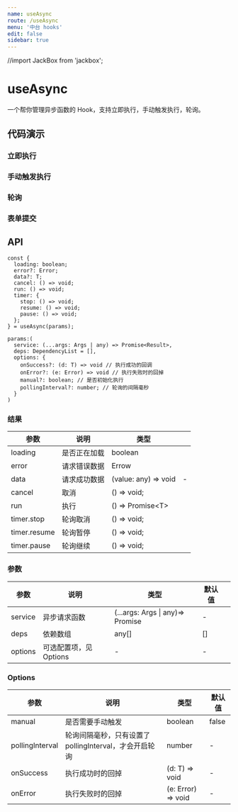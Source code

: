 ```yaml
---
name: useAsync
route: /useAsync
menu: '中台 hooks'
edit: false
sidebar: true
---
```



//import JackBox from 'jackbox';





# useAsync

一个帮你管理异步函数的 Hook，支持立即执行，手动触发执行，轮询。

## 代码演示

### 立即执行

<JackBox tsCode={Demo1CodeTs} jsCode={Demo1CodeJs} demoName='立即执行'>
  <Demo1 />
</JackBox>

### 手动触发执行

<JackBox tsCode={Demo2CodeTs} jsCode={Demo2CodeJs} demoName='手动触发执行' description='执行函数 run 时，async function 才会被执行'>
  <Demo2 />
</JackBox>

### 轮询

<JackBox tsCode={Demo3CodeTs} jsCode={Demo3CodeJs} demoName='轮询' description='使用 timer 控制轮训的执行与停止'>
  <Demo3 />
</JackBox>

### 表单提交

<JackBox tsCode={Demo4CodeTs} jsCode={Demo4CodeJs} demoName='表单提交' description='配合 antd 表单提交的例子'>
  <Demo4 />
</JackBox>

## API

```
const {
  loading: boolean;
  error?: Error;
  data?: T;
  cancel: () => void;
  run: () => void;
  timer: {
    stop: () => void;
    resume: () => void;
    pause: () => void;
  };
} = useAsync(params);

params:(
  service: (...args: Args | any) => Promise<Result>,
  deps: DependencyList = [],
  options: {
    onSuccess?: (d: T) => void // 执行成功的回调
    onError?: (e: Error) => void // 执行失败时的回掉
    manual?: boolean; // 是否初始化执行
    pollingInterval?: number; // 轮询的间隔毫秒
  }
)
```

### 结果

| 参数         | 说明         | 类型                 |   |
|--------------|--------------|----------------------|---|
| loading      | 是否正在加载 | boolean              |   |
| error        | 请求错误数据 | Errow                |   |
| data         | 请求成功数据 | (value: any) => void | - |
| cancel       | 取消         | () => void;          |   |
| run          | 执行         | () => Promise\<T\>          |   |
| timer.stop   | 轮询取消     | () => void;          |   |
| timer.resume | 轮询暂停     | () => void;          |   |
| timer.pause  | 轮询继续     | () => void;          |   |


### 参数

| 参数    | 说明                   | 类型           | 默认值         |   |
|---------|------------------------|----------------|----------------|---|
| service | 异步请求函数           | (...args: Args \| any)=> Promise | - |
| deps    | 依赖数组               | any[]          | []             |   |
| options | 可选配置项，见 Options | -              | -              |   |

### Options

| 参数            | 说明                                                   | 类型    | 默认值 |
|-----------------|--------------------------------------------------------|---------|--------|
| manual          | 是否需要手动触发                                       | boolean | false  |
| pollingInterval | 轮询间隔毫秒，只有设置了 pollingInterval，才会开启轮询 | number  | -      |
| onSuccess       | 执行成功时的回掉                                    | (d: T) => void | - |
| onError         | 执行失败时的回掉                                    | (e: Error) => void | - |
